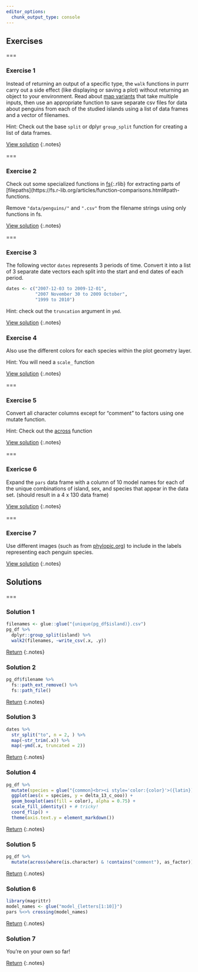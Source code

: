 ```yaml
---
editor_options: 
  chunk_output_type: console
---
```


## Exercises

===

### Exercise 1

Instead of returning an output of a specific type, the `walk` functions in purrr carry out a side effect (like displaying or saving a plot) without returning an object to your environment. Read about [map variants](https://purrr.tidyverse.org/reference/map2.html) that take multiple inputs, then use an appropriate function to save separate csv files for data about penguins from each of the studied islands using a list of data frames and a vector of filenames. 

Hint: Check out the base `split` or dplyr `group_split` function for creating a list of data frames. 

[View solution](#solution-1)
{:.notes}

===

### Exercise 2

Check out some specialized functions in [fs](){:.rlib} for extracting parts of [filepaths](https://fs.r-lib.org/articles/function-comparisons.html#path-functions.

Remove `"data/penguins/"` and  `".csv"` from the filename strings using only functions in fs.

[View solution](#solution-2)
{:.notes}

===

### Exercise 3

The following vector `dates` represents 3 periods of time. Convert it into a list of 3 separate date vectors each split into the start and end dates of each period. 

```r
dates <- c("2007-12-03 to 2009-12-01", 
           "2007 November 30 to 2009 October",
           "1999 to 2010")
```

Hint: check out the `truncation` argument in `ymd`. 

[View solution](#solution-3)
{:.notes}

### Exercise 4

Also use the different colors for each species within the plot geometry layer. 

Hint: You will need a `scale_` function

[View solution](#solution-4)
{:.notes}

===

### Exercise 5

Convert all character columns except for "comment" to factors using one mutate function. 

Hint: Check out the [across](https://dplyr.tidyverse.org/articles/programming.html) function

[View solution](#solution-5)
{:.notes}

===

### Exericse 6

Expand the `pars` data frame with a column of 10 model names for each of the unique combinations of island, sex, and species that appear in the data set. (should result in a 4 x 130 data frame)

[View solution](#solution-6)
{:.notes}

===

### Exercise 7

Use different images (such as from [phylopic.org](http://phylopic.org/)) to include in the labels representing each penguin species.

[View solution](#solution-7)
{:.notes}

## Solutions

===

### Solution 1

```r
filenames <- glue::glue("{unique(pg_df$island)}.csv")
pg_df %>% 
  dplyr::group_split(island) %>% 
  walk2(filenames, ~write_csv(.x, .y))
```

[Return](#exercise-1)
{:.notes}

### Solution 2

```r
pg_df$filename %>% 
  fs::path_ext_remove() %>%
  fs::path_file()
```

[Return](#exercise-2)
{:.notes}

### Solution 3

```r
dates %>% 
  str_split("to", n = 2, ) %>% 
  map(~str_trim(.x)) %>% 
  map(~ymd(.x, truncated = 2))
```

[Return](#exercise-3)
{:.notes}

### Solution 4

```r
pg_df %>%
  mutate(species = glue("{common}<br><i style='color:{color}'>({latin})</i>")) %>%
  ggplot(aes(x = species, y = delta_13_c_ooo)) +
  geom_boxplot(aes(fill = color), alpha = 0.75) + 
  scale_fill_identity() + # tricky! 
  coord_flip() +
  theme(axis.text.y = element_markdown())
```

[Return](#exercise-4)
{:.notes}


### Solution 5

```r
pg_df %>% 
  mutate(across(where(is.character) & !contains("comment"), as_factor))
```

[Return](#exercise-4)
{:.notes}

### Solution 6

```r
library(magrittr)
model_names <- glue("model_{letters[1:10]}")
pars %<>% crossing(model_names)
```

[Return](#exercise-6)
{:.notes}

### Solution 7

You're on your own so far!

[Return](#exercise-7)
{:.notes}